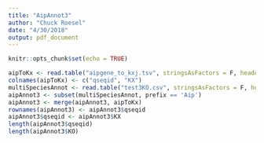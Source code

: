 ```yaml
---
title: "AipAnnot3"
author: "Chuck Roesel"
date: "4/30/2018"
output: pdf_document
---
```


```r
knitr::opts_chunk$set(echo = TRUE)
```

```r
aipToKx <- read.table("aipgene_to_kxj.tsv", stringsAsFactors = F, header=F, sep="\t", quote='')
colnames(aipToKx) <- c("qseqid", "KX")
multiSpeciesAnnot <- read.table("test3KO.csv", stringsAsFactors = F, header=T, row.names = 1, sep=",")
aipAnnot3 <- subset(multiSpeciesAnnot, prefix == 'Aip')
aipAnnot3 <- merge(aipAnnot3, aipToKx)
rownames(aipAnnot3) <- aipAnnot3$qseqid
aipAnnot3$qseqid <- aipAnnot3$KX
length(aipAnnot3$qseqid)
length(aipAnnot3$KO)
```